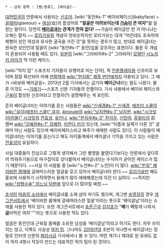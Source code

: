  * --상위 항목 : [빵/종류], [베이글]--

[[대한민국]]의 언론에서 사용되는 [[신조어]]. [wiki:"동안#s-1" 베이비페이스](babyface) + [[글래머]](glamour) + [[여성]](女)의 합성어로 '''"얼굴은 어려보이는데 [[가슴]]이 큰 여자"'''를 일컫는 말이다. 당연히 '''[[베이글]]과는 관계가 전혀 없다!''' ~~가슴이 베이글만 한 거 아니냐는 오해는 말자.~~
[[로리거유]]와 개념이 엇비슷하지만 로리거유는 대개 "어린데도 조숙하여 체형이 성인 여성과 유사한 굴곡을 가진 것"을 뜻하는 경우가 많고, 반대로 베이글녀는 원숙한 성인인데 얼굴이 [wiki:"동안#s-1" 동안]임을 강조하는 표현이다. 물론 두 개념이 혼용되어 사용될 때도 있다. [[일본]]의 [wiki:"그라비아#s-2" 그라비아] [[모델]]인 [[시노자키 아이]]가 딱 이런 케이스.

[wiki:"억지 밈" 스포츠지 기자들이 유행어로 미는 단어], 즉 [[언론플레이]]용 신조어로 보이며 점점 확산되어 아예 [[만화]]책의 [[wiki:"현지화" 제목 번안]]에까지 이용되고 있다. 그 예가 <바보와 베이글걸>. 2013년 2월 기사에서는 급기야 '''베이근녀'''라는 말도 나왔다. 물론 이것도 ~~[[기레기]]~~스포츠 신문 기자들의 언플이다. 기사 내용에서 베이비 페이스와 [[근육]]이 합성된 신조어라고 친절히(?) 설명해주는 게 포인트.

흔히 베이글녀라는 이야기를 듣는 사람들은 [[wiki:"신세경#s-1" 신세경]], [[애프터 스쿨]]의 [[wiki:"유이(애프터 스쿨)" 유이]], [[4minute]]의 [[wiki:"남지현#s-1" 남지현]], [[wiki:"시크릿(아이돌)" 시크릿]]의 [[전효성]], [[유인나]], [[wiki:"한지우#s-3" 한지우]], [[신민아]], [[쥬얼리]]의 前 멤버 [[wiki:"김예원#s-1" 김예원]], [[미란다 커]]가 있는데, [wiki:"이름과 실제가 다른 것" 글래머 아닌 사람도 있으며 베이비페이스라고 봐주기 애매한 사람도 있다]. 이 사람들이 베이글녀라는 이야기를 듣는다고 해도 아이돌계에서 베이글녀 기믹을 가지고 있는 사람은 [[전효성]]이 유일하다.

사실 대중들이 진심으로 그렇게 생각해서 그런 별명을 붙였다기보다는 언론에서 앞다투어 띄워주기용으로 마구잡이로 갖다붙여서 베이글녀라는 수식어가 굳어진 케이스가 많기 때문이다. ~~사실 이 사람들 중 [wiki:"노안#s-2" 노안]이 더 많다. [[wiki:"빈유" 베이비한 몸매]]에 글래머스러운 얼굴을 갖고 있어서 베이글녀라 한다.~~ [[로리거유]]만 해도 홍보에 사용하기 시작하면서 용례가 많이 애매해졌는데 이건 더 심하다. ~~하지만 [[wiki:"성형수술" 의느님 덕분에]] 앞으로 더 많아질 예정.~~

[[조석]]이 [[마음의 소리]]에서 베이글녀를 소재 삼아 까기도 했으며, 개그맨 [[송영길]]의 경우 [[개그콘서트]]에서 '베이비한 몸매에 글래머러스한 얼굴'이라는 뜻으로 '베이글남'이라는 소재를 사용한 적이 있다. 또한 개그콘서트에서 [[송준근]]과 [[김지호]]가 "'''배'''가 '''이'''렇게 나와서 '''글'''러먹은 여자'''"라는 뜻으로 사용한 적도 있다.

얼굴은 동안인데 근육질 몸매를 소유한 남성을 '베이글남'이라고 하기도 한다. 자주 쓰이지는 않고, 이쪽도 사실상 [[억지 밈]]. 그나마도 [[2010년대]] 초반이 지나면서 베이글녀는 정말로 인터넷 신문의 [[찌라시]]급 기사에서나 볼 수 있다. 어떤 계기나 제대로 된 유래도 없이 억지 4행시 적듯이 만드는 대표적인 억지 밈이 된 것이다.
